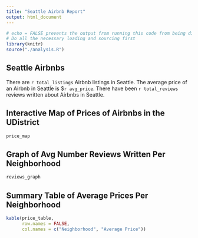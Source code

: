 ```yaml
---
title: "Seattle Airbnb Report"
output: html_document
---
```


```r
# echo = FALSE prevents the output from running this code from being displayed in the final html file.
# Do all the necessary loading and sourcing first
library(knitr)
source("./analysis.R")
```

## Seattle Airbnbs

There are `r total_listings` Airbnb listings in Seattle.
The average price of an Airbnb in Seattle is $`r avg_price`.
There have been `r total_reviews` reviews written about Airbnbs in Seattle.

## Interactive Map of Prices of Airbnbs in the UDistrict

```r

price_map

```

## Graph of Avg Number Reviews Written Per Neighborhood

```r

reviews_graph

```

## Summary Table of Average Prices Per Neighborhood

```r

kable(price_table,
      row.names = FALSE,
      col.names = c("Neighborhood", "Average Price"))

```

